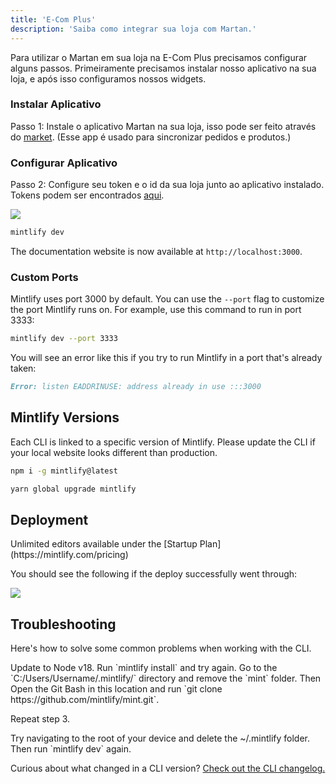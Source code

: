 ```yaml
---
title: 'E-Com Plus'
description: 'Saiba como integrar sua loja com Martan.'
---
```

Para utilizar o Martan em sua loja na E-Com Plus precisamos configurar alguns passos.
Primeiramente precisamos instalar nosso aplicativo na sua loja, e após isso configuramos nossos widgets.

### Instalar Aplicativo

Passo 1: Instale o aplicativo Martan na sua loja, isso pode ser feito através do [market](https://market.e-com.plus/apps?title=martan). (Esse app é usado para sincronizar pedidos e produtos.)

### Configurar Aplicativo
Passo 2: Configure seu token e o id da sua loja junto ao aplicativo instalado.
Tokens podem ser encontrados [aqui](https://app.martan.app/settings).

<Frame>
  <img src="/images/ecomplus-config.png" style={{ borderRadius: '0.5rem' }} />
</Frame>





```bash
mintlify dev
```

The documentation website is now available at `http://localhost:3000`.

### Custom Ports

Mintlify uses port 3000 by default. You can use the `--port` flag to customize the port Mintlify runs on. For example, use this command to run in port 3333:

```bash
mintlify dev --port 3333
```

You will see an error like this if you try to run Mintlify in a port that's already taken:

```md
Error: listen EADDRINUSE: address already in use :::3000
```

## Mintlify Versions

Each CLI is linked to a specific version of Mintlify. Please update the CLI if your local website looks different than production.

<CodeGroup>

```bash npm
npm i -g mintlify@latest
```

```bash yarn
yarn global upgrade mintlify
```

</CodeGroup>

## Deployment

<Tip>
  Unlimited editors available under the [Startup
  Plan](https://mintlify.com/pricing)
</Tip>

You should see the following if the deploy successfully went through:

<Frame>
  <img src="/images/checks-passed.png" style={{ borderRadius: '0.5rem' }} />
</Frame>

## Troubleshooting

Here's how to solve some common problems when working with the CLI.

<AccordionGroup>
  <Accordion title="Mintlify is not loading">
    Update to Node v18. Run `mintlify install` and try again.
  </Accordion>
  <Accordion title="No such file or directory on Windows">
Go to the `C:/Users/Username/.mintlify/` directory and remove the `mint`
folder. Then Open the Git Bash in this location and run `git clone
https://github.com/mintlify/mint.git`.

Repeat step 3.

  </Accordion>
  <Accordion title="Getting an unknown error">
    Try navigating to the root of your device and delete the ~/.mintlify folder.
    Then run `mintlify dev` again.
  </Accordion>
</AccordionGroup>

Curious about what changed in a CLI version? [Check out the CLI changelog.](/changelog/command-line)
